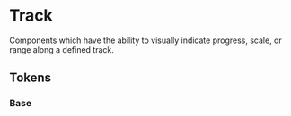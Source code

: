 
<Meta title="Theme/Characteristics/Track" />

# Track

Components which have the ability to visually indicate progress, scale, or range along a defined track.

## Tokens

### Base

<Canvas>
  <Story name="Base">
    <DocGrid>
      <ColorBlock colorVar="--salt-track-background" />
      <ColorBlock colorVar="--salt-track-background-disabled" />
      <ColorBlock colorVar="--salt-track-borderColor" />
      <ColorBlock colorVar="--salt-track-borderColor-disabled" />
      <LineBlock
        token="--salt-track-borderStyle"
        lineStyle="--salt-track-borderStyle"
      />
      <LineBlock
        token="--salt-track-borderStyle-active"
        lineStyle="--salt-track-borderStyle-active"
      />
      <LineBlock
        token="--salt-track-borderStyle-complete"
        lineStyle="--salt-track-borderStyle-complete"
      />
      <LineBlock
        token="--salt-track-borderStyle-incomplete"
        lineStyle="--salt-track-borderStyle-incomplete"
      />
      <LineBlock lineWidth="--salt-track-borderWidth" />
      <LineBlock lineWidth="--salt-track-borderWidth-active" />
      <LineBlock lineWidth="--salt-track-borderWidth-complete" />
      <LineBlock lineWidth="--salt-track-borderWidth-incomplete" />
      <FontWeightBlock fontWeight="--salt-track-fontWeight" />
      <FontWeightBlock fontWeight="--salt-track-textAlign" />
    </DocGrid>
  </Story>
</Canvas>
